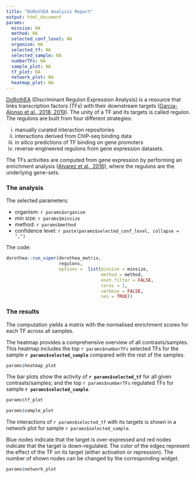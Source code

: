 ```yaml
---
title: "DoRothEA Analysis Report"
output: html_document
params:
  minsize: NA
  method: NA
  selected_conf_level: NA
  organism: NA
  selected_tf: NA
  selected_sample: NA
  numberTFs: NA
  sample_plot: NA
  tf_plot: NA
  network_plot: NA
  heatmap_plot: NA
---
```


[DoRothEA](https://saezlab.github.io/DoRothEA/) (Discriminant Regulon Expression Analysis) is a resource that links transcription factors (TFs) with their downstream targets ([Garcia-Alonso et al., 2018, 2019](http://europepmc.org/abstract/MED/31340985)). 
The unity of a TF and its targets is called regulon. The regulons are built from four different strategies:

(i) manually curated interaction repositories
(ii) interactions derived from ChIP-seq binding data
(iii) in silico predictions of TF binding on gene promoters
(iv) reverse-engineered regulons from gene expression datasets. 

The TFs activities are computed from gene expression by performing an enrichment analysis ([Alvarez et al., 2016](https://www.nature.com/articles/ng.3593)), where the regulons are the underlying gene-sets.

### The analysis

The selected parameters:

- organism: `r params$organism`
- min size: `r params$minsize`
- method: `r params$method`
- confidence level: `r paste(params$selected_conf_level, collapse = ",")`

The code:

```r
dorothea::run_viper(dorothea_matrix, 
                    regulons,
                    options =  list(minsize = minsize,
                                    method = method,
                                    eset.filter = FALSE,
                                    cores = 1,
                                    verbose = FALSE,
                                    nes = TRUE))
```

### The results

The computation yields a matrix with the normalised enrichment scores for each TF across all samples.

The heatmap provides a comprehensive overview of all contrasts/samples.
This heatmap includes the top `r params$numberTFs` selected TFs for the sample **`r params$selected_sample`** compared with the rest of the samples.

```r
params$heatmap_plot
```

The bar plots show the activity of **`r params$selected_tf`** for all given contrasts/samples;
and the top `r params$numberTFs` regulated TFs for sample **`r params$selected_sample`**.

```r
params$tf_plot

params$sample_plot
```

The interactions of `r params$selected_tf` with its targets is shown in a network plot for sample `r params$selected_sample`.

Blue nodes indicate that the target is over-expressed and red nodes indicate that the target is down-regulated. The color of the edges represent the effect of the TF on its target (either activation or repression). The number of shown nodes can be changed by the corresponding widget.

```r
params$network_plot
```

